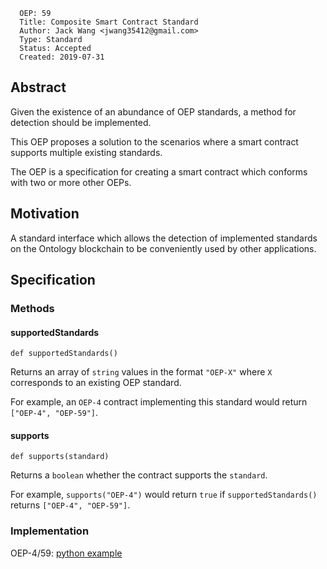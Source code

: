 <pre>
  OEP: 59
  Title: Composite Smart Contract Standard
  Author: Jack Wang <jwang35412@gmail.com>
  Type: Standard
  Status: Accepted
  Created: 2019-07-31
</pre>

==Abstract==

Given the existence of an abundance of OEP standards, a method for detection should be implemented.

This OEP proposes a solution to the scenarios where a smart contract supports multiple existing standards.

The OEP is a specification for creating a smart contract which conforms with two or more other OEPs.

==Motivation==

A standard interface which allows the detection of implemented standards on the Ontology blockchain to be conveniently used by other applications.

==Specification==

===Methods===

====supportedStandards====

<pre>
def supportedStandards()
</pre>

Returns an array of <code>string</code> values in the format <code>"OEP-X"</code> where <code>X</code> corresponds to an existing OEP standard.

For example, an <code>OEP-4</code> contract implementing this standard would return <code>["OEP-4", "OEP-59"]</code>.

====supports====

<pre>
def supports(standard)
</pre>

Returns a <code>boolean</code> whether the contract supports the <code>standard</code>.

For example, <code>supports("OEP-4")</code> would return <code>true</code> if <code>supportedStandards()</code> returns <code>["OEP-4", "OEP-59"]</code>.

===Implementation===

OEP-4/59: [[https://github.com/jwang35412/OEP4-Example/blob/master/contract.py | python example]]
